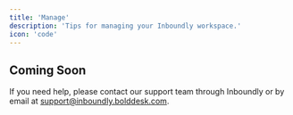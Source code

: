 ```yaml
---
title: 'Manage'
description: 'Tips for managing your Inboundly workspace.'
icon: 'code'
---
```


## Coming Soon

If you need help, please contact our support team through Inboundly or by email at support@inboundly.bolddesk.com.